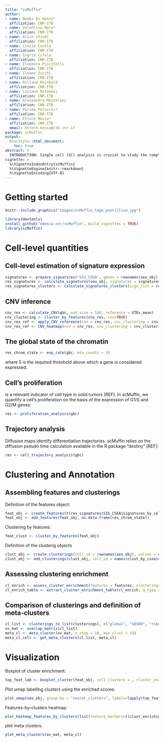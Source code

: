 ```yaml
---
title: "scMuffin"
author:
- name: Noemi Di Nanni*
  affiliation: CNR-ITB
- name: Valentina Nale*
  affiliation: CNR-ITB
- name: Alice Chiodi
  affiliation: CNR-ITB
- name: Cinzia Cocola
  affiliation: CNR-ITB
- name: Ingrid Cifola
  affiliation: CNR-ITB
- name: Eleonora Piscitelli
  affiliation: CNR-ITB
- name: Ileana Zucchi
  affiliation: CNR-ITB
- name: Rolland Reinbold
  affiliation: CNR-ITB
- name: Luciano Milanesi
  affiliation: CNR-ITB
- name: Alessandra Mezzelani
  affiliation: CNR-ITB
- name: Paride Pelucchi*
  affiliation: CNR-ITB
- name: Ettore Mosca*
  affiliation: CNR-ITB
  email: ettore.mosca@itb.cnr.it
package: scMuffin
output:
  BiocStyle::html_document:
    toc: true
abstract: >
  INTRODUCTION: Single cell (SC) analysis is crucial to study the complex cellular heterogeneity of solid tumors, which is one of the main obstacles for the development of effective cancer treatments. Such tumors typically contain a mixture of cells with aberrant genomic and expression profiles affecting specific sub-populations that have a pivotal role in cancer progression, whose identification eludes bulk approaches. We present a MUlti-Features INtegrative approach for SC data analysis (scMuffin) that characterizes cell identity on the basis of multiple and complementary criteria. MATERIALS AND METHODS: Cell markers sources: CSEA, PanglaoDB. Pathways sources: NCBI Biosystems, MSigDB. Gene set expression is assessed by a fast algorithm that uses comparable control-gene sets. CNVs are estimated using adjacent genes. Lineage analysis is computed by Monocle; multipotency is assessed by LandScent. The association between the various features and cell clusters is assessed by chi-squared and enrichment-based approaches. RESULTS: scMuffin provides functions to calculate a series of qualitative and quantitative scores, such as: expression of markers for normal and tumor conditions, pathway activity, cell hierarchy, multipotency state, copy number variations and cell cycle state. Cell-level scores are used for cell cluster annotation and combined to obtain alternative cell clusters. scMuffin integrates any type of cell- or cluster-associated data, and can be used for single-cell multi-omics analyses (e.g. mutations, gene expression). As a proof-of-principle, we studied a public dataset of human gliomas. CONCLUSIONS: scMuffin combines several tools to shed light on the identity of tumors cells and spot subtle cell types. The package is available for non-commercial users at the URL https://github.com/emosca-cnr/scMuffin.
vignette: >
  %\VignetteIndexEntry{scMuffin}
  %\VignetteEngine{knitr::rmarkdown}
  %\VignetteEncoding{UTF-8}  
---
```




# Getting started

```r
knitr::include_graphics("images/scMuffin_logo_pontillism.jpg")
```

```r
library(devtools)
install_github("emosca-cnr/scMuffin", build_vignettes = TRUE)
library(scMuffin)
```

# Cell-level quantities

## Cell-level estimation of signature expression

```r
signatures <- prepare_signatures("SIG_CSEA", genes = rownames(seu_obj), genes_min = 3)
res_signatures <- calculate_signatures(seu_obj, signatures = signatures$SIG_CSEA)
res_signatures_clusters <- calculate_signatures_clusters(sign_list = res_signatures$full, cell_clusters = seu_obj$seurat_clusters)
```

## CNV inference

```r
cnv_res <- calculate_CNV(gbc, wnd_size = 100, reference = GTEx_mean)
cnv_clustering <- cluster_by_features(cnv_res, cnv=TRUE)
cnv_res_ref <- apply_CNV_reference(cnv = cnv_res, cnv_clustering = cnv_clustering, reference="reference")
cnv_res_ref <- CNV_heatmap(cnv = cnv_res, cnv_clustering = cnv_clustering, reference="reference")
```

## The global state of the chromatin

```r
res_chrom_state <- exp_rate(gbc, min_counts = 5)
```

where 5 is the required threshold above which a gene is considered expressed.

## Cell’s  proliferation
is a relevant indicator of cell type in solid tumors [REF]. In scMuffin, we quantify a cell's proliferation on the basis of the expression of G1/S and G2/M genes:
```r
res <- proliferation_analysis(gbc)
```

## Trajectory analysis
Diffusion maps identify differentiation trajectories. scMuffin relies on the diffusion pseudo time calculation available in the R package “destiny” [REF]:

```r
res <- cell_trajectory_analysis(gbc)
```

# Clustering and Annotation

## Assembling features and clusterings

Definition of the features object:
```r
feat_obj <- create_features(t(res_signatures$SIG_CSEA$signatures_by_cells))
feat_obj <- add_features(feat_obj, as.data.frame(res_chrom_state))
```

Clustering by features:
```r
feat_clust <- cluster_by_features(feat_obj)
```

Definition of the clusterig objects
```r
clust_obj <- create_clusterings(cell_id = rownames(seu_obj), values = data.frame(global=seu_obj@meta.data$seurat_clusters))
clust_obj <- add_clusterings(clust_obj, cell_id = names(clust_by_csea$clusters), values = data.frame(cancer_state=clust_by_csea$clusters)))
```


## Assessing clustering enrichment
```r
cl_enrich <- assess_cluster_enrichment(features = features, clusterings = clusterings)
cl_enrich_table <- extract_cluster_enrichment_table(cl_enrich, q_type = "nes", c_type = "er")
```


## Comparison of clusterings and definition of meta-clusters
```r
cl_list <- clusterings_to_list(clusterings[, c("global", "GB500", "ribosomes")])
ov_mat <- overlap_matrix(cl_list)
meta_cl <- meta_cluster(ov_mat, n_step = 10, max_clust = 15)
meta_cl_cell <- get_meta_clusters(cl_list, meta_cl)
```

# Visualization


Boxplot of cluster enrichment:

```r
top_feat_lab <- boxplot_cluster(feat_obj, cell_clusters = , cluster_enrichment = clust_enrich$global, fdr_threshold = 0.05, only_pos_nes = TRUE)
```

Plot umap labelling clusters using the enriched scores:
```r
plot_umap(seu_obj, group.by = "seurat_clusters", labels=lapply(top_feat_lab, function(x) x[1:2]), lab_size=2)
```

Features-by-clusters heatmap:
```r
plot_heatmap_features_by_clusters(list(feature_markers=t(clust_enrich$global$nes)), ntop = ncol(clust_enrich$global$nes))
```

plot meta clusters:
```r
plot_meta_clusters(ov_mat, meta_cl)
```
